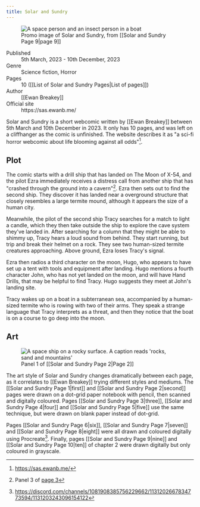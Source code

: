 ```yaml
---
title: Solar and Sundry
---
```


<figure>
  <img src="/wiki/solar-and-sundry.jpg" alt="A space person and an insect person in a boat" />
  <figcaption>Promo image of Solar and Sundry, from [[Solar and Sundry Page 9|page 9]]</figcaption>
</figure>

<dl>
  <dt>Published</dt>
  <dd>5th March, 2023 - 10th December, 2023</dd>

  <dt>Genre</dt>
  <dd>Science fiction, Horror</dd>

  <dt>Pages</dt>
  <dd>10 ([[List of Solar and Sundry Pages|List of pages]])</dd>

  <dt>Author</dt>
  <dd>[[Ewan Breakey]]</dd>

  <dt>Official site</dt>
  <dd>https://sas.ewanb.me/</dd>
</dl>

Solar and Sundry is a short webcomic written by [[Ewan Breakey]] between 5th March and 10th December in 2023. It only has 10 pages, and was left on a cliffhanger as the comic is unfinished. The website describes it as "a sci-fi horror webcomic about life blooming against all odds"[^homepage].

## Plot

The comic starts with a drill ship that has landed on The Moon of X-54, and the pilot Ezra immediately receives a distress call from another ship that has "crashed through the ground into a cavern"[^page-3]. Ezra then sets out to find the second ship. They discover it has landed near a overground structure that closely resembles a large termite mound, although it appears the size of a human city.

Meanwhile, the pilot of the second ship Tracy searches for a match to light a candle, which they then take outside the ship to explore the cave system they've landed in. After searching for a column that they might be able to shimmy up, Tracy hears a loud sound from behind. They start running, but trip and break their helmet on a rock. They see two human-sized termite creatures approaching. Above ground, Ezra loses Tracy's signal.

Ezra then radios a third character on the moon, Hugo, who appears to have set up a tent with tools and equipment after landing. Hugo mentions a fourth character John, who has not yet landed on the moon, and will have Hand Drills, that may be helpful to find Tracy. Hugo suggests they meet at John's landing site.

Tracy wakes up on a boat in a subterranean sea, accompanied by a human-sized termite who is rowing with two of their arms. They speak a strange language that Tracy interprets as a threat, and then they notice that the boat is on a course to go deep into the moon.

## Art

<figure>
  <img src="/wiki/page-2-panel-1.jpg" alt="A space ship on a rocky surface. A caption reads 'rocks, sand and mountains'" />
  <figcaption>Panel 1 of [[Solar and Sundry Page 2|Page 2]]</figcaption>
</figure>

The art style of Solar and Sundry changes dramatically between each page, as it correlates to [[Ewan Breakey]] trying different styles and mediums. The [[Solar and Sundry Page 1|first]] and [[Solar and Sundry Page 2|second]] pages were drawn on a dot-grid paper notebook with pencil, then scanned and digitally coloured. Pages [[Solar and Sundry Page 3|three]], [[Solar and Sundry Page 4|four]] and [[Solar and Sundry Page 5|five]] use the same technique, but were drawn on blank paper instead of dot-grid.

Pages [[Solar and Sundry Page 6|six]], [[Solar and Sundry Page 7|seven]] and [[Solar and Sundry Page 8|eight]] were all drawn and coloured digitally using Procreate[^procreate]. Finally, pages [[Solar and Sundry Page 9|nine]] and [[Solar and Sundry Page 10|ten]] of chapter 2 were drawn digitally but only coloured in grayscale.

[^homepage]: https://sas.ewanb.me/
[^page-3]: Panel 3 of [page 3](https://sas.ewanb.me/comic/3)
[^procreate]: https://discord.com/channels/1081908385756229662/1131202667834773594/1131203243096154122
